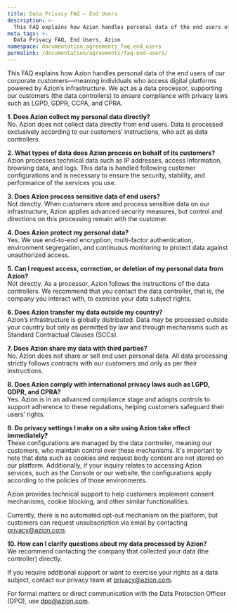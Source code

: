 ```yaml
---
title: Data Privacy FAQ – End Users
description: >-
  This FAQ explains how Azion handles personal data of the end users of our corporate customers—meaning individuals who access digital platforms powered by Azion’s infrastructure. We act as a data processor, supporting our customers (the data controllers) to ensure compliance with privacy laws such as LGPD, GDPR, CCPA, and CPRA.
meta_tags: >-
  Data Privacy FAQ, End Users, Azion
namespace: documentation_agreements_faq_end_users
permalink: /documentation/agreements/faq-end-users/
---
```


This FAQ explains how Azion handles personal data of the end users of our corporate customers—meaning individuals who access digital platforms powered by Azion’s infrastructure. We act as a data processor, supporting our customers (the data controllers) to ensure compliance with privacy laws such as LGPD, GDPR, CCPA, and CPRA.

**1\. Does Azion collect my personal data directly?**  
No. Azion does not collect data directly from end users. Data is processed exclusively according to our customers’ instructions, who act as data controllers.

**2\. What types of data does Azion process on behalf of its customers?**  
Azion processes technical data such as IP addresses, access information, browsing data, and logs. This data is handled following customer configurations and is necessary to ensure the security, stability, and performance of the services you use.

**3\. Does Azion process sensitive data of end users?**  
Not directly. When customers store and process sensitive data on our infrastructure, Azion applies advanced security measures, but control and directions on this processing remain with the customer.

**4\. Does Azion protect my personal data?**  
Yes. We use end-to-end encryption, multi-factor authentication, environment segregation, and continuous monitoring to protect data against unauthorized access.

**5\. Can I request access, correction, or deletion of my personal data from Azion?**  
Not directly. As a processor, Azion follows the instructions of the data controllers. We recommend that you contact the data controller, that is, the company you interact with,  to exercise your data subject rights.

**6\. Does Azion transfer my data outside my country?**  
Azion’s infrastructure is globally distributed. Data may be processed outside your country but only as permitted by law and through mechanisms such as Standard Contractual Clauses (SCCs).

**7\. Does Azion share my data with third parties?**  
No. Azion does not share or sell end user personal data. All data processing strictly follows contracts with our customers and only as per their instructions.

**8\. Does Azion comply with international privacy laws such as LGPD, GDPR, and CPRA?**  
Yes. Azion is in an advanced compliance stage and adopts controls to support adherence to these regulations, helping customers safeguard their users’ rights.

**9\. Do privacy settings I make on a site using Azion take effect immediately?**  
These configurations are managed by the data controller, meaning our customers, who maintain control over these mechanisms. It's important to note that data such as cookies and request body content are not stored on our platform. Additionally, if your inquiry relates to accessing Azion services, such as the Console or our website, the configurations apply according to the policies of those environments. 

Azion provides technical support to help customers implement consent mechanisms, cookie blocking, and other similar functionalities. 

Currently, there is no automated opt-out mechanism on the platform, but customers can request unsubscription via email by contacting privacy@azion.com.

**10\. How can I clarify questions about my data processed by Azion?**  
We recommend contacting the company that collected your data (the controller) directly.  

If you require additional support or want to exercise your rights as a data subject, contact our privacy team at [privacy@azion.com](mailto:privacidade@azion.com).  

For formal matters or direct communication with the Data Protection Officer (DPO), use [dpo@azion.com](mailto:dpo@azion.com).
